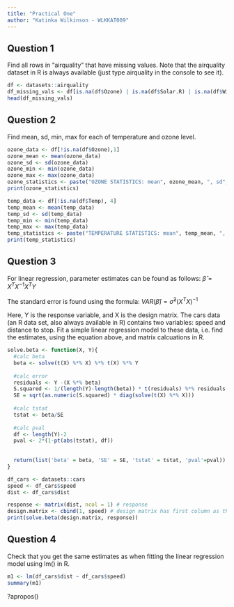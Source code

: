 ```yaml
---
title: "Practical One"
author: "Katinka Wilkinson - WLKKAT009"
---
```


## Question 1

Find all rows in “airquality” that have missing values. Note that the airquality dataset in R is always available (just type airquality in the console to see it).

```r
df <- datasets::airquality
df_missing_vals <- df[is.na(df$Ozone) | is.na(df$Solar.R) | is.na(df$Wind) | is.na(df$Month) | is.na(df$Day),]
head(df_missing_vals)
```

## Question 2

Find mean, sd, min, max for each of temperature and ozone level.

```r
ozone_data <- df[!is.na(df$Ozone),1]
ozone_mean <- mean(ozone_data)
ozone_sd <- sd(ozone_data)
ozone_min <- min(ozone_data)
ozone_max <- max(ozone_data)
ozone_statistics <- paste("OZONE STATISTICS: mean", ozone_mean, ", sd", ozone_sd, ", min", ozone_min, ", max", ozone_max)
print(ozone_statistics)
```

```r
temp_data <- df[!is.na(df$Temp), 4]
temp_mean <- mean(temp_data)
temp_sd <- sd(temp_data)
temp_min <- min(temp_data)
temp_max <- max(temp_data)
temp_statistics <- paste("TEMPERATURE STATISTICS: mean", temp_mean, ", sd", temp_sd, ", min", temp_min, ", max", temp_max)
print(temp_statistics)
```

## Question 3

For linear regression, parameter estimates can be found as follows: $\hat{\beta} = {X^TX}^{-1}X^TY$

The standard error is found using the formula:
$VAR(\hat{\beta}) = \hat{\sigma}^2(X^TX)^{-1}$

Here, Y is the response variable, and X is the design matrix. The cars data (an R data set, also always available in R) contains two variables: speed and distance to stop. Fit a simple linear regression model to these data, i.e. find the estimates, using the equation above, and matrix calcuations in R.

```r
solve.beta <- function(X, Y){
  #calc beta
  beta <- solve(t(X) %*% X) %*% t(X) %*% Y
  
  #calc error
  residuals <- Y -(X %*% beta)
  S.squared <- 1/(length(Y)-length(beta)) * t(residuals) %*% residuals
  SE = sqrt(as.numeric(S.squared) * diag(solve(t(X) %*% X)))
  
  #calc tstat
  tstat <- beta/SE
  
  #calc pval
  df <- length(Y)-2
  pval <- 2*(1-pt(abs(tstat), df))
  
  
  return(list('beta' = beta, 'SE' = SE, 'tstat' = tstat, 'pval'=pval))
}
```

```r
df_cars <- datasets::cars
speed <- df_cars$speed
dist <- df_cars$dist

response <- matrix(dist, ncol = 1) # response
design.matrix <- cbind(1, speed) # design matrix has first column as the intercept (1s) and second column as predictor
print(solve.beta(design.matrix, response))
```

## Question 4

Check that you get the same estimates as when fitting the linear regression model using lm() in R.

```r
m1 <- lm(df_cars$dist ~ df_cars$speed)
summary(m1)

```

?apropos()
